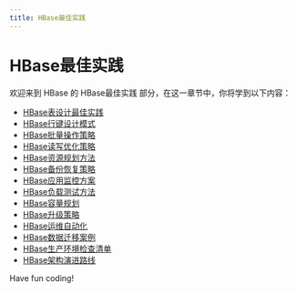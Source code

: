 ```yaml
---
title: HBase最佳实践
---
```


# HBase最佳实践

欢迎来到 HBase 的 HBase最佳实践 部分，在这一章节中，你将学到以下内容：

- [HBase表设计最佳实践](./0-best-practices-for-hbase-table-design.mdx)
- [HBase行键设计模式](./1-hbase-row-key-design-pattern.mdx)
- [HBase批量操作策略](./2-hbase-batch-operation-strategy.mdx)
- [HBase读写优化策略](./3-hbase-read-and-write-optimization-strategy.mdx)
- [HBase资源规划方法](./4-hbase-resource-planning-method.mdx)
- [HBase备份恢复策略](./5-hbase-backup-and-recovery-strategy.mdx)
- [HBase应用监控方案](./6-hbase-application-monitoring-solution.mdx)
- [HBase负载测试方法](./7-hbase-load-testing-method.mdx)
- [HBase容量规划](./8-hbase-capacity-planning.mdx)
- [HBase升级策略](./9-hbase-upgrade-strategy.mdx)
- [HBase运维自动化](./10-hbase-operation-and-maintenance-automation.mdx)
- [HBase数据迁移案例](./11-hbase-data-migration-case.mdx)
- [HBase生产环境检查清单](./12-hbase-production-environment-checklist.mdx)
- [HBase架构演进路线](./13-hbase-architecture-evolution-path.mdx)

Have fun coding!